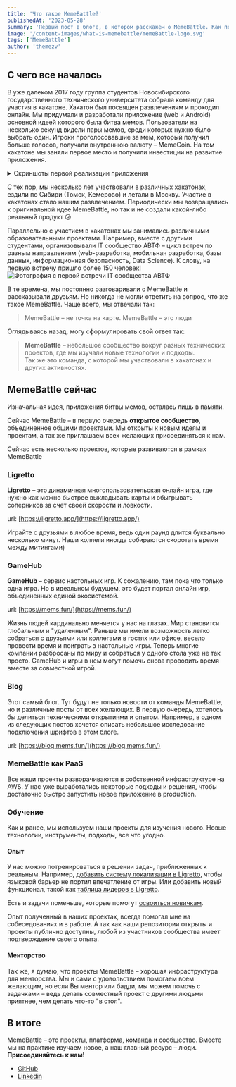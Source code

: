 ```yaml
---
title: 'Что такое MemeBattle?'
publishedAt: '2023-05-28'
summary: 'Первый пост в блоге, в котором расскажем о MemeBattle. Как появилась команда и что такое MemeBattle сейчас'
image: '/content-images/what-is-memebattle/memeBattle-logo.svg'
tags: ['MemeBattle']
author: 'themezv'
---
```


## С чего все началось

В уже далеком 2017 году группа студентов Новосибирского государственного технического университета собрала команду для участия в хакатоне. Хакатон был посвящен развлечениям и проходил онлайн.
Мы придумали и разработали приложение (web и Android) основной идеей которого была битва мемов. Пользователи на несколько секунд видели пары мемов, среди которых нужно было выбрать один. Игроки проголосовавшие за мем, который получил больше голосов, получали внутреннюю валюту – MemeCoin.
На том хакатоне мы заняли первое место и получили инвестиции на развитие приложения.

<details className="my-6">
  <summary>Скриншоты первой реализации приложения</summary>
  <img src="/content-images/what-is-memebattle/memebattle_v1.png" alt="MemeBattle v1. Скриншот веб приложения"/>
  <img src="/content-images/what-is-memebattle/memebattle-playmarket.png" alt="MemeBattle v1. Скриншот из google play"/>
</details>


С тех пор, мы несколько лет участвовали в различных хакатонах, ездили по Сибири (Томск, Кемерово) и летали в Москву. Участие в хакатонах стало нашим развлечением. Периодически мы возвращались к оригинальной идее MemeBattle, но так и не создали какой-либо реальный продукт 😢

<InstagramPost publicationId="BaRdqExl35J" description="A post shared by Themezv (@artem_zverev.9)" />

Параллельно с участием в хакатонах мы занимались различными образовательными проектами. Например, вместе с другими студентами, организовывали IT сообщество АВТФ – цикл встреч по разным направлениям (web-разработка, мобильная разработка, базы данных, информационная безопасность, Data Science). К слову, на первую встречу пришло более 150 человек!
<Image src='/content-images/what-is-memebattle/ITC2.jpg' alt="Фотография с первой встречи IT сообщества АВТФ" width={1920} height={925} />

В те времена, мы постоянно разговаривали о MemeBattle и рассказывали друзьям. Но никогда не могли ответить на вопрос, что же такое MemeBattle. Чаще всего, мы отвечали так:
> MemeBattle – не точка на карте. MemeBattle – это люди

<InstagramPost publicationId="BuPCRKrlI4C" description="A post shared by MemeBattle (@memebattle.world)" />

Оглядываясь назад, могу сформулировать свой ответ так:

><b>MemeBattle</b> – небольшое сообщество вокруг разных технических проектов, где мы изучали новые технологии и подходы. <br /> Так же это команда, с которой мы участвовали в хакатонах и других активностях.

## MemeBattle сейчас

Изначальная идея, приложения битвы мемов, осталась лишь в памяти.

Сейчас MemeBattle – в первую очередь <b>открытое сообщество</b>, объединенное общими проектами.
Мы открыты к новым идеям и проектам, а так же приглашаем всех желающих присоединяться к нам.

Сейчас есть несколько проектов, которые развиваются в рамках MemeBattle

### Ligretto

<b>Ligretto</b> – это динамичная многопользовательская онлайн игра, где нужно как можно быстрее выкладывать карты и обыгрывать соперников за счет своей скорости и ловкости.

url: [https://ligretto.app/](https://ligretto.app/)

Играйте с друзьями в любое время, ведь один раунд длится буквально несколько минут. Наши коллеги иногда собираются скоротать время между митингами)

### GameHub

<b>GameHub</b> – сервис настольных игр. К сожалению, там пока что только одна игра. Но в идеальном будущем, это будет портал онлайн игр, объединенных единой экосистемой.

url: [https://mems.fun/](https://mems.fun/)

Жизнь людей кардинально меняется у нас на глазах. Мир становится глобальным и "удаленным". Раньше мы имели возможность легко собраться с друзьями или коллегами в гостях или офисе, весело провести время и поиграть в настольные игры. Теперь многие компании разбросаны по миру и собраться у одного стола уже не так просто.
GameHub и игры в нем могут помочь снова проводить время вместе за совместной игрой.

### Blog

Этот самый блог. Тут будут не только новости от команды MemeBattle, но и различные посты от всех желающих.
В первую очередь, хотелось бы делиться техническими открытиями и опытом. Например, в одном из следующих постов хочется описать небольшое исследование подключения шрифтов в этом блоге.

url: [https://blog.mems.fun/](https://blog.mems.fun/)

### MemeBattle как PaaS

Все наши проекты разворачиваются в собственной инфраструктуре на AWS. У нас уже выработались некоторые подходы и решения, чтобы достаточно быстро запустить новое приложение в production.

### Обучение

Как и ранее, мы используем наши проекты для изучения нового. Новые технологии, инструменты, подходы, все что угодно.

#### Опыт

У нас можно потренироваться в решении задач, приближенных к реальным. Например, [добавить систему локализации в Ligretto](https://github.com/MemeBattle/monorepo/issues/177), чтобы языковой барьер не портил впечатление от игры.
Или добавить новый функционал, такой как [таблица лидеров в Ligretto](https://github.com/MemeBattle/monorepo/milestone/11).

Есть и задачи поменьше, которые помогут [освоиться новичкам](https://github.com/MemeBattle/monorepo/labels/good%20first%20issue).

Опыт полученный в наших проектах, всегда помогал мне на собеседованиях и в работе. А так как наши репозитории открыты и проекты публично доступны, любой из участников сообщества имеет подтверждение своего опыта.

#### Менторство

Так же, я думаю, что проекты MemeBattle – хорошая инфраструктура для менторства. Мы и сами с удовольствием помогаем всем желающим, но если Вы ментор или бадди, мы можем помочь с задачками – ведь делать совместный проект с другими людьми приятнее, чем делать что-то "в стол".

## В итоге

MemeBattle – это проекты, платформа, команда и сообщество. Вместе мы на практике изучаем новое, а наш главный ресурс – люди.
**Присоединяйтесь к нам!**

* [GitHub](https://github.com/MemeBattle)
* [Linkedin](https://www.linkedin.com/company/memebattle/)
